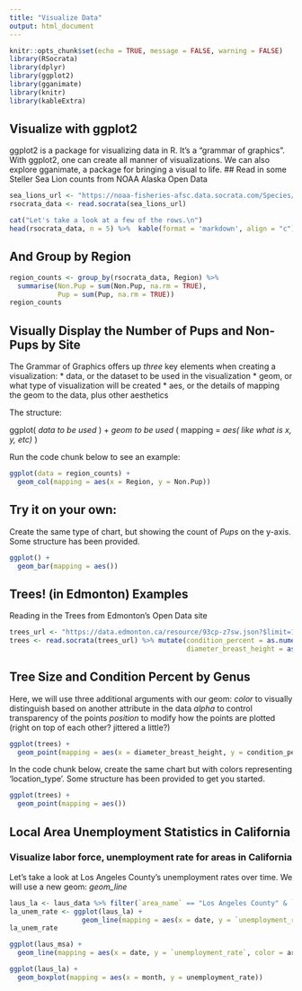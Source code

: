 ```yaml
---
title: "Visualize Data"
output: html_document
---
```


```r
knitr::opts_chunk$set(echo = TRUE, message = FALSE, warning = FALSE)
library(RSocrata)
library(dplyr)
library(ggplot2)
library(gganimate)
library(knitr)
library(kableExtra)
```

## Visualize with ggplot2

ggplot2 is a package for visualizing data in R. It's a "grammar of graphics".
With ggplot2, one can create all manner of visualizations. We can also explore gganimate, a package for bringing a visual to life. 
## Read in some Steller Sea Lion counts from NOAA Alaska Open Data

```r
sea_lions_url <- "https://noaa-fisheries-afsc.data.socrata.com/Species/2016-Counts-of-Steller-Sea-Lions-Pups-Adults-and-J/cntk-5zqj"
rsocrata_data <- read.socrata(sea_lions_url)

cat("Let's take a look at a few of the rows.\n")
head(rsocrata_data, n = 5) %>%  kable(format = 'markdown', align = "c")
```

## And Group by Region

```r
region_counts <- group_by(rsocrata_data, Region) %>% 
  summarise(Non.Pup = sum(Non.Pup, na.rm = TRUE),
            Pup = sum(Pup, na.rm = TRUE))
region_counts
```

## Visually Display the Number of Pups and Non-Pups by Site

The Grammar of Graphics offers up *three* key elements when creating a visualization:
* data, or the dataset to be used in the visualization
* geom, or what type of visualization will be created
* aes, or the details of mapping the geom to the data, plus other aesthetics

The structure:

ggplot( *data to be used* ) +
  *geom to be used* ( mapping = *aes( like what is x, y, etc)* )
  
Run the code chunk below to see an example:

```r
ggplot(data = region_counts) +
  geom_col(mapping = aes(x = Region, y = Non.Pup))
```

## Try it on your own:
Create the same type of chart, but showing the count of *Pups* on the y-axis. Some structure has been provided. 

```r
ggplot() +
  geom_bar(mapping = aes())

```

## Trees! (in Edmonton) Examples

Reading in the Trees from Edmonton's Open Data site

```r
trees_url <- "https://data.edmonton.ca/resource/93cp-z7sw.json?$limit=100000"  ## Just 100,000 records to make things a little faster
trees <- read.socrata(trees_url) %>% mutate(condition_percent = as.numeric(condition_percent),
                                            diameter_breast_height = as.numeric(diameter_breast_height))
```

## Tree Size and Condition Percent by Genus
Here, we will use three additional arguments with our geom: 
*color* to visually distinguish based on another attribute in the data
*alpha* to control transparency of the points
*position* to modify how the points are plotted (right on top of each other? jittered a little?)

```r
ggplot(trees) +
  geom_point(mapping = aes(x = diameter_breast_height, y = condition_percent, color = genus),alpha = 0.5,position = "jitter")
```

In the code chunk below, create the same chart but with colors representing 'location_type'. Some structure has been provided to get you started.

```r
ggplot(trees) +
  geom_point(mapping = aes())
```


## Local Area Unemployment Statistics in California
### Visualize labor force, unemployment rate for areas in California

Let's take a look at Los Angeles County's unemployment rates over time. 
We will use a new geom: *geom_line*

```r
laus_la <- laus_data %>% filter(`area_name` == "Los Angeles County" & `seasonally_adjusted_y_n` == "Y")
la_unem_rate <- ggplot(laus_la) +
                  geom_line(mapping = aes(x = date, y = `unemployment_rate`)) 
la_unem_rate
```



```r
ggplot(laus_msa) +
  geom_line(mapping = aes(x = date, y = `unemployment_rate`, color = area_name),show.legend = FALSE)
```

```r
ggplot(laus_la) +
  geom_boxplot(mapping = aes(x = month, y = unemployment_rate))
```


















